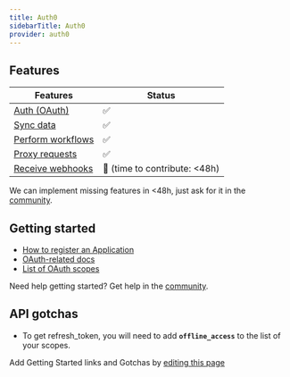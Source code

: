 ```yaml
---
title: Auth0
sidebarTitle: Auth0
provider: auth0
---
```



<Overview />


## Features

| Features | Status |
| - | - |
| [Auth (OAuth)](/guides/getting-started/authorize-an-api-from-your-app) | ✅ |
| [Sync data](/guides/getting-started/read-from-an-api) | ✅ |
| [Perform workflows](/guides/getting-started/write-to-an-api) | ✅ |
| [Proxy requests](/guides/proxy-requests-to-an-api) | ✅ |
| [Receive webhooks](/guides/receive-webhooks-from-an-api) | 🚫 (time to contribute: &lt;48h) |

<Tip>We can implement missing features in &lt;48h, just ask for it in the [community](https://nango.dev/slack).</Tip>

## Getting started

-   [How to register an Application](https://auth0.com/docs/get-started/auth0-overview/create-applications)
-   [OAuth-related docs](https://auth0.com/docs/get-started/authentication-and-authorization-flow/call-your-api-using-the-authorization-code-flow)
-   [List of OAuth scopes](https://auth0.com/docs/get-started/apis/scopes/)

<Tip>Need help getting started? Get help in the [community](https://nango.dev/slack).</Tip>

## API gotchas

-   To get refresh_token, you will need to add **`offline_access`** to the list of your scopes.

<Note>Add Getting Started links and Gotchas by [editing this page](https://github.com/nangohq/nango/tree/master/docs-v2/integrations/all/auth0.mdx)</Note>
